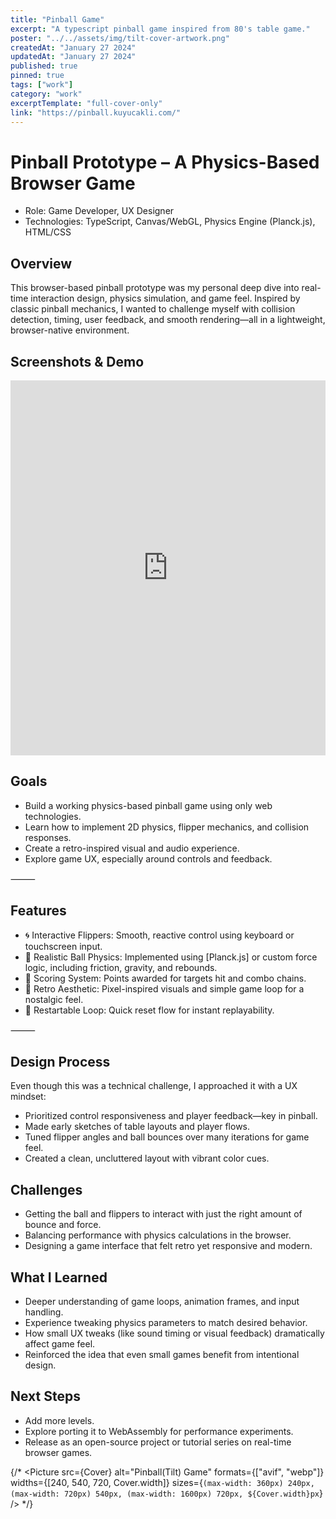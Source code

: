 ```yaml
---
title: "Pinball Game"
excerpt: "A typescript pinball game inspired from 80's table game."
poster: "../../assets/img/tilt-cover-artwork.png"
createdAt: "January 27 2024"
updatedAt: "January 27 2024"
published: true
pinned: true
tags: ["work"]
category: "work"
excerptTemplate: "full-cover-only"
link: "https://pinball.kuyucakli.com/"
---
```






# Pinball Prototype – A Physics-Based Browser Game

- Role: Game Developer, UX Designer
- Technologies: TypeScript, Canvas/WebGL, Physics Engine (Planck.js), HTML/CSS



## Overview

This browser-based pinball prototype was my personal deep dive into real-time interaction design, physics simulation, and game feel. Inspired by classic pinball mechanics, I wanted to challenge myself with collision detection, timing, user feedback, and smooth rendering—all in a lightweight, browser-native environment.



## Screenshots & Demo 
<iframe class="border-type-1 m-v-md-2" style="border:none" src="https://pinball.kuyucakli.com" width="100%" height="600"></iframe>

## Goals
-	Build a working physics-based pinball game using only web technologies.
-	Learn how to implement 2D physics, flipper mechanics, and collision responses.
-	Create a retro-inspired visual and audio experience.
-	Explore game UX, especially around controls and feedback.

⸻

## Features
-	🌀 Interactive Flippers: Smooth, reactive control using keyboard or touchscreen input.
-	🧲 Realistic Ball Physics: Implemented using [Planck.js] or custom force logic, including friction, gravity, and rebounds.
-	🎯 Scoring System: Points awarded for targets hit and combo chains.
-	🌈 Retro Aesthetic: Pixel-inspired visuals and simple game loop for a nostalgic feel.
-	🔄 Restartable Loop: Quick reset flow for instant replayability.

⸻

## Design Process

Even though this was a technical challenge, I approached it with a UX mindset:
-	Prioritized control responsiveness and player feedback—key in pinball.
-	Made early sketches of table layouts and player flows.
-	Tuned flipper angles and ball bounces over many iterations for game feel.
-	Created a clean, uncluttered layout with vibrant color cues.



## Challenges
-	Getting the ball and flippers to interact with just the right amount of bounce and force.
-	Balancing performance with physics calculations in the browser.
-	Designing a game interface that felt retro yet responsive and modern.


## What I Learned
-	Deeper understanding of game loops, animation frames, and input handling.
-	Experience tweaking physics parameters to match desired behavior.
-	How small UX tweaks (like sound timing or visual feedback) dramatically affect game feel.
-	Reinforced the idea that even small games benefit from intentional design.

## Next Steps
-	Add more levels.
-	Explore porting it to WebAssembly for performance experiments.
-	Release as an open-source project or tutorial series on real-time browser games.





{/* 
<Picture 
src={Cover} 
alt="Pinball(Tilt) Game" 
formats={["avif", "webp"]}
widths={[240, 540, 720, Cover.width]}
  sizes={`(max-width: 360px) 240px, (max-width: 720px) 540px, (max-width: 1600px) 720px, ${Cover.width}px`}
/> */}

